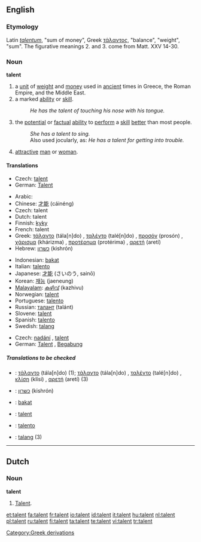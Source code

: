 {{see|Talent}}
==English==

{{wikipedia}}
===Etymology===
Latin ''[[talentum]]'', "sum of money", Greek [[τάλαντος]], "balance", "weight", "sum". The figurative meanings 2. and 3. come from Matt. XXV 14-30.

===Noun===
'''talent'''

# a [[unit]] of [[weight]] and [[money]] used in [[ancient]] times in Greece, the Roman Empire, and the Middle East.
# a marked [[ability]] or [[skill]].
#:''He has the talent of touching his nose with his tongue.''
# the [[potential]] or [[factual]] [[ability]] to [[perform]] a [[skill]] [[better]] than most people.
#:''She has a talent to sing.''
#:Also used jocularly, as: ''He has a talent for getting into trouble.''
# {{slang}} [[attractive]] [[man]] or [[woman]].

====Translations====
{{trans-top|unit of weight and money}}
*Czech: [[#Czech|talent]] {{m}}
*German: [[Talent]] {{n}}
{{trans-mid}}
{{trans-bottom}}

{{trans-top|marked ability or skill}}
*Arabic: {{ARchar|[[موهبة]]}} {{unicode|(máuhiba)}} {{f}}
*Chinese: [[才能]] (cáinéng)
*Czech: talent
*Dutch: talent
*Finnish: [[kyky]]
*French: talent {{m}}
*Greek: [[τάλαντο]] (tála[n]do) {{n}}, [[ταλέντο]] (talé[n]do) {{n}}, [[προσόν]] (prosón) {{n}}, [[χάρισμα]] (khárizma) {{n}}, [[προτέρημα]] (protérima) {{n}}, [[αρετή]] (aretí) {{f}}
*Hebrew: [[כשרון]] (kishrón) {{m}}
{{trans-mid}}
*Indonesian: [[bakat]]
*Italian: [[talento]] {{m}}
*Japanese: [[才能]] (さいのう, sainō)
*Korean: [[재능]] (jaeneung)
*[[Malayalam]]: [[കഴിവ്]] (kazhivu)
*Norwegian: [[talent]] {{m}}
*Portuguese: [[talento]] {{m}}
*Russian: [[талант]] (talánt) {{m}}
*Slovene: [[talent]] {{m}}
*Spanish: [[talento]] {{m}}
*Swedish: [[talang]] {{c}}
{{trans-bottom}}

{{trans-top|potential or factual ability to perform a skill better than most people}}
*Czech: [[nadání]] {{n}}, [[#Czech|talent]] {{m}}
*German: [[Talent]] {{n}}, [[Begabung]] {{f}}
{{trans-mid}}
{{trans-bottom}}

=====Translations to be checked=====
{{checktrans}}
<!--added {{ttbc}}s here.-->
{{trans-top|to be checked}}
*{{ttbc|Greek}}: [[τάλαντο]] (tála[n]do) {{n}} (1); [[τάλαντο]] (tála[n]do) {{n}}, [[ταλέντο]] (talé[n]do) {{n}}, [[κλίση]] (klísi) {{f}}, [[αρετή]] (aretí) {{f}} (3)
*{{ttbc|Hebrew}}: [[כשרון]] (kishrón) {{m}}
*{{ttbc|Indonesian}}: [[bakat]]
{{trans-mid}}
*{{ttbc|Slovene}}: [[talent]] {{m}}
*{{ttbc|Portuguese}}: [[talento]] {{m}}
*{{ttbc|Swedish}}: [[talang]] {{c}} (3)
{{trans-bottom}}

[[Category:Greek derivations]]

----

==Dutch==

===Noun===
'''talent'''

# [[#English|Talent]].

[[et:talent]]
[[fa:talent]]
[[fr:talent]]
[[io:talent]]
[[id:talent]]
[[it:talent]]
[[hu:talent]]
[[nl:talent]]
[[pl:talent]]
[[ru:talent]]
[[fi:talent]]
[[ta:talent]]
[[te:talent]]
[[vi:talent]]
[[tr:talent]]